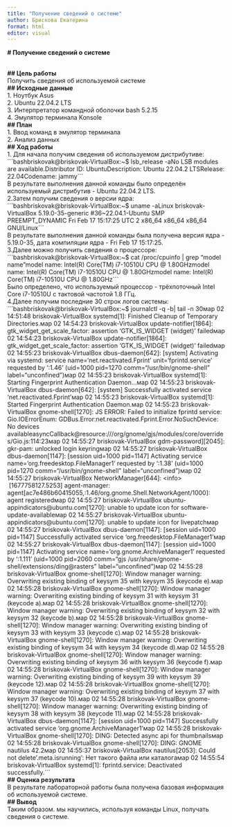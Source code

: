 ---
title: "Получение сведений о системе"
author: Брискова Екатерина
format: html
editor: visual
---

**\# Получение сведений о системе**

\
**\## Цель работы**\
Получить сведения об используемой системе\
**\## Исходные данные**\
1. Ноутбук Asus\
2. Ubuntu 22.04.2 LTS\
3. Интерпретатор командной оболочки bash 5.2.15\
4. Эмулятор терминала Konsole\
**\## План**\
1. Ввод команд в эмулятор терминала\
2. Анализ данных\
**\## Ход работы**\
1. Для начала получим сведения об используемом дистрибутиве:\
\`\`\`bashbriskovak\@briskovak-VirtualBox:\~\$ lsb_release -aNo LSB modules are available.Distributor ID: UbuntuDescription: Ubuntu 22.04.2 LTSRelease: 22.04Codename: jammy\`\`\`\
В результате выполнения данной команды было определён используемый дистрибутив - Ubuntu 22.04.2 LTS.\
2.Затем получим сведения о версии ядра:\
\`\`\`bashbriskovak\@briskovak-VirtualBox:\~\$ uname -aLinux briskovak-VirtualBox 5.19.0-35-generic #36\~22.04.1-Ubuntu SMP PREEMPT_DYNAMIC Fri Feb 17 15:17:25 UTC 2 x86_64 x86_64 x86_64 GNU/Linux\`\`\`\
В результате выполнения данной команды была получена версия ядра - 5.19.0-35, дата компиляции ядра - Fri Feb 17 15:17:25.\
3.Далее можно получить сведения о процессоре:\
\`\`\`bashbriskovak\@briskovak-VirtualBox:\~\$ cat /proc/cpuinfo \| grep "model name"model name: Intel(R) Core(TM) i7-10510U CPU \@ 1.80GHzmodel name: Intel(R) Core(TM) i7-10510U CPU \@ 1.80GHzmodel name: Intel(R) Core(TM) i7-10510U CPU \@ 1.80GHz\`\`\`\
Было определено, что используемый процессор - трёхпоточный Intel Core i7-10510U с тактовой частотой 1.8 ГГц.\
4.Далее получим последние 30 строк логов системы:\
\`\`\`bashbriskovak\@briskovak-VirtualBox:\~\$ journalctl -q -b\| tail -n 30мар 02 14:51:48 briskovak-VirtualBox systemd\[1\]: Finished Cleanup of Temporary Directories.мар 02 14:54:23 briskovak-VirtualBox update-notifier\[1864\]: gtk_widget_get_scale_factor: assertion 'GTK_IS_WIDGET (widget)' failedмар 02 14:54:23 briskovak-VirtualBox update-notifier\[1864\]: gtk_widget_get_scale_factor: assertion 'GTK_IS_WIDGET (widget)' failedмар 02 14:55:23 briskovak-VirtualBox dbus-daemon\[642\]: \[system\] Activating via systemd: service name='net.reactivated.Fprint' unit='fprintd.service' requested by ':1.46' (uid=1000 pid=1270 comm="/usr/bin/gnome-shell " label="unconfined")мар 02 14:55:23 briskovak-VirtualBox systemd\[1\]: Starting Fingerprint Authentication Daemon\...мар 02 14:55:23 briskovak-VirtualBox dbus-daemon\[642\]: \[system\] Successfully activated service 'net.reactivated.Fprint'мар 02 14:55:23 briskovak-VirtualBox systemd\[1\]: Started Fingerprint Authentication Daemon.мар 02 14:55:23 briskovak-VirtualBox gnome-shell\[1270\]: JS ERROR: Failed to initialize fprintd service: Gio.IOErrorEnum: GDBus.Error:net.reactivated.Fprint.Error.NoSuchDevice: No devices availableasyncCallback\@resource:///org/gnome/gjs/modules/core/overrides/Gio.js:114:23мар 02 14:55:27 briskovak-VirtualBox gdm-password\]\[2045\]: gkr-pam: unlocked login keyringмар 02 14:55:27 briskovak-VirtualBox dbus-daemon\[1147\]: \[session uid=1000 pid=1147\] Activating service name='org.freedesktop.FileManager1' requested by ':1.38' (uid=1000 pid=1270 comm="/usr/bin/gnome-shell " label="unconfined")мар 02 14:55:27 briskovak-VirtualBox NetworkManager\[644\]: \<info\>  \[1677758127.5253\] agent-manager: agent\[ac7e486b60415055,:1.46/org.gnome.Shell.NetworkAgent/1000\]: agent registeredмар 02 14:55:27 briskovak-VirtualBox ubuntu-appindicators\@ubuntu.com\[1270\]: unable to update icon for software-update-availableмар 02 14:55:27 briskovak-VirtualBox ubuntu-appindicators\@ubuntu.com\[1270\]: unable to update icon for livepatchмар 02 14:55:27 briskovak-VirtualBox dbus-daemon\[1147\]: \[session uid=1000 pid=1147\] Successfully activated service 'org.freedesktop.FileManager1'мар 02 14:55:27 briskovak-VirtualBox dbus-daemon\[1147\]: \[session uid=1000 pid=1147\] Activating service name='org.gnome.ArchiveManager1' requested by ':1.111' (uid=1000 pid=2060 comm="gjs /usr/share/gnome-shell/extensions/ding\@rasters" label="unconfined")мар 02 14:55:28 briskovak-VirtualBox gnome-shell\[1270\]: Window manager warning: Overwriting existing binding of keysym 35 with keysym 35 (keycode e).мар 02 14:55:28 briskovak-VirtualBox gnome-shell\[1270\]: Window manager warning: Overwriting existing binding of keysym 31 with keysym 31 (keycode a).мар 02 14:55:28 briskovak-VirtualBox gnome-shell\[1270\]: Window manager warning: Overwriting existing binding of keysym 32 with keysym 32 (keycode b).мар 02 14:55:28 briskovak-VirtualBox gnome-shell\[1270\]: Window manager warning: Overwriting existing binding of keysym 33 with keysym 33 (keycode c).мар 02 14:55:28 briskovak-VirtualBox gnome-shell\[1270\]: Window manager warning: Overwriting existing binding of keysym 34 with keysym 34 (keycode d).мар 02 14:55:28 briskovak-VirtualBox gnome-shell\[1270\]: Window manager warning: Overwriting existing binding of keysym 36 with keysym 36 (keycode f).мар 02 14:55:28 briskovak-VirtualBox gnome-shell\[1270\]: Window manager warning: Overwriting existing binding of keysym 39 with keysym 39 (keycode 12).мар 02 14:55:28 briskovak-VirtualBox gnome-shell\[1270\]: Window manager warning: Overwriting existing binding of keysym 37 with keysym 37 (keycode 10).мар 02 14:55:28 briskovak-VirtualBox gnome-shell\[1270\]: Window manager warning: Overwriting existing binding of keysym 38 with keysym 38 (keycode 11).мар 02 14:55:28 briskovak-VirtualBox dbus-daemon\[1147\]: \[session uid=1000 pid=1147\] Successfully activated service 'org.gnome.ArchiveManager1'мар 02 14:55:28 briskovak-VirtualBox gnome-shell\[1270\]: DING: Detected async api for thumbnailsмар 02 14:55:28 briskovak-VirtualBox gnome-shell\[1270\]: DING: GNOME nautilus 42.2мар 02 14:55:37 briskovak-VirtualBox nautilus\[2053\]: Could not delete '.meta.isrunning': Нет такого файла или каталогамар 02 14:55:54 briskovak-VirtualBox systemd\[1\]: fprintd.service: Deactivated successfully.\`\`\`\
**\## Оценка результата**\
В результате лабораторной работы была получена базовая информация об используемой системе.\
**\## Вывод**\
Таким образом. мы научились, используя команды Linux, получать сведения о системе.\
